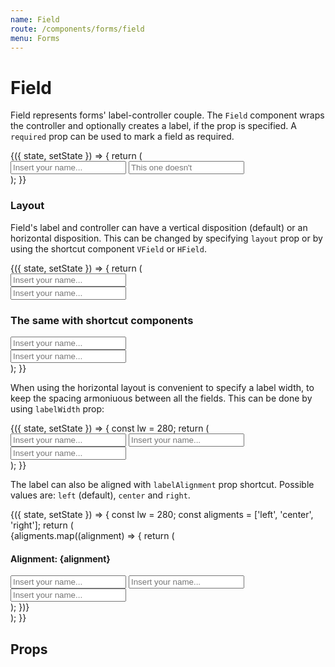 ```yaml
---
name: Field
route: /components/forms/field
menu: Forms
---
```





# Field

Field represents forms' label-controller couple.
The `Field` component wraps the controller and optionally creates a label, if the prop is specified.
A `required` prop can be used to mark a field as required.

<Playground>
    <div className="storybook-container borrow-ui">
        <FormsStoryWrapper>
            {({ state, setState }) => {
                return (
                    <div style={{ width: 400 }}>
                        <Field label="This field has a label" required={true}>
                            <Input placeholder="Insert your name..." />
                        </Field>
                        <Field>
                            <Input placeholder="This one doesn't" />
                        </Field>
                    </div>
                );
            }}
        </FormsStoryWrapper>
    </div>
</Playground>

### Layout

Field's label and controller can have a vertical disposition (default) or an horizontal disposition.
This can be changed by specifying `layout` prop or by using the shortcut component `VField` or `HField`.

<Playground>
    <div className="storybook-container borrow-ui">
        <FormsStoryWrapper>
            {({ state, setState }) => {
                return (
                    <div style={{ width: 400 }}>
                        <div>
                            <Field label="Vertical layout label">
                                <Input placeholder="Insert your name..." />
                            </Field>
                        </div>
                        <div>
                            <Field label="Horizontal layout label" layout="horizontal">
                                <Input placeholder="Insert your name..." />
                            </Field>
                        </div>
                        <h3>The same with shortcut components</h3>
                        <div>
                            <VField label="Vertical layout label">
                                <Input placeholder="Insert your name..." />
                            </VField>
                        </div>
                        <div>
                            <HField label="Horizontal layout label">
                                <Input placeholder="Insert your name..." />
                            </HField>
                        </div>
                    </div>
                );
            }}
        </FormsStoryWrapper>
    </div>
</Playground>

When using the horizontal layout is convenient to specify a label width,
to keep the spacing armoniuous between all the fields.
This can be done by using `labelWidth` prop:

<Playground>
    <div className="storybook-container borrow-ui">
        <FormsStoryWrapper>
            {({ state, setState }) => {
                const lw = 280;
                return (
                    <div style={{ width: 500 }}>
                        <HField labelWidth={lw} label="Horizontal layout label">
                            <Input placeholder="Insert your name..." />
                        </HField>
                        <HField labelWidth={lw} label="Short label">
                            <Input placeholder="Insert your name..." />
                        </HField>
                        <HField labelWidth={lw} label="Very very long field label for input field">
                            <Input placeholder="Insert your name..." />
                        </HField>
                    </div>
                );
            }}
        </FormsStoryWrapper>
    </div>
</Playground>

The label can also be aligned with `labelAlignment` prop shortcut.
Possible values are: `left` (default), `center` and `right`.

<Playground format={false}>
    <div className="storybook-container borrow-ui">
        <FormsStoryWrapper>
            {({ state, setState }) => {
                const lw = 280;
                const aligments = ['left', 'center', 'right'];
                return (
                    <div style={{ width: 500 }}>
                        {aligments.map((alignment) => {
                            return (
                                <div key={alignment} className="m-b-20">
                                    <h4>
                                        Alignment: <Monospace>{alignment}</Monospace>
                                    </h4>
                                    <HField
                                        labelWidth={lw}
                                        labelAlignment={alignment}
                                        label="Horizontal layout label"
                                    >
                                        <Input placeholder="Insert your name..." />
                                    </HField>
                                    <HField
                                        labelWidth={lw}
                                        labelAlignment={alignment}
                                        label="Short label"
                                    >
                                        <Input placeholder="Insert your name..." />
                                    </HField>
                                    <HField
                                        labelWidth={lw}
                                        labelAlignment={alignment}
                                        label="Very very long field label for input field"
                                    >
                                        <Input placeholder="Insert your name..." />
                                    </HField>
                                </div>
                            );
                        })}
                    </div>
                );
            }}
        </FormsStoryWrapper>
    </div>
</Playground>

## Props

<Props of={Field} />

